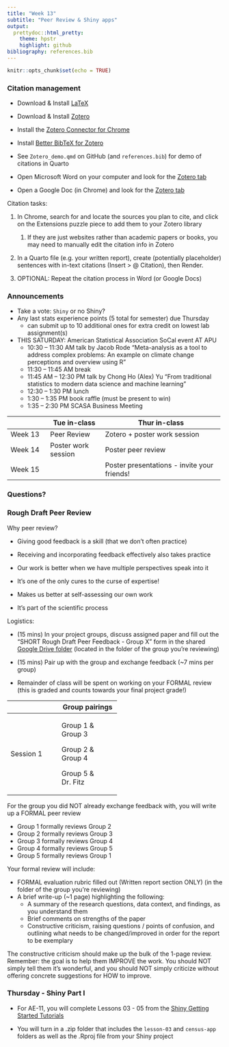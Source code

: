 ```yaml
---
title: "Week 13"
subtitle: "Peer Review & Shiny apps"
output: 
  prettydoc::html_pretty:
    theme: hpstr
    highlight: github
bibliography: references.bib
---
```


```r
knitr::opts_chunk$set(echo = TRUE)
```

<!-- ### Statistician of the Week -->

<!-- [Cassie Kozyrkov](https://en.wikipedia.org/wiki/Cassie_Kozyrkov) -->

### Citation management

-   Download & Install [LaTeX](https://www.latex-project.org/get/#tex-distributions)

-   Download & Install [Zotero](https://www.zotero.org)

-   Install the [Zotero Connector for Chrome](https://www.zotero.org/download/connectors)

-   Install [Better BibTeX for Zotero](https://retorque.re/zotero-better-bibtex/installation/)

-   See `Zotero_demo.qmd` on GitHub (and `references.bib`) for demo of citations in Quarto

-   Open Microsoft Word on your computer and look for the [Zotero tab](https://www.zotero.org/support/word_processor_plugin_usage)

-   Open a Google Doc (in Chrome) and look for the [Zotero tab](https://www.zotero.org/support/google_docs)

Citation tasks:

1.  In Chrome, search for and locate the sources you plan to cite, and click on the Extensions puzzle piece to add them to your Zotero library

    1.  If they are just websites rather than academic papers or books, you may need to manually edit the citation info in Zotero

2.  In a Quarto file (e.g. your written report), create (potentially placeholder) sentences with in-text citations (Insert \> @ Citation), then Render.

3.  OPTIONAL: Repeat the citation process in Word (or Google Docs)

### Announcements

-   Take a vote: `Shiny` or no Shiny?
-   Any last stats experience points (5 total for semester) due Thursday
    -   can submit up to 10 additional ones for extra credit on lowest lab assignment(s)
-   THIS SATURDAY: American Statistical Association SoCal event AT APU
    -   10:30 -- 11:30 AM talk by Jacob Rode "Meta-analysis as a tool to address complex problems: An example on climate change perceptions and overview using R"
    -   11:30 -- 11:45 AM break
    -   11:45 AM -- 12:30 PM talk by Chong Ho (Alex) Yu "From traditional statistics to modern data science and machine learning"
    -   12:30 -- 1:30 PM lunch
    -   1:30 -- 1:35 PM book raffle (must be present to win)
    -   1:35 -- 2:30 PM SCASA Business Meeting

+---------------+---------------------+---------------------------------------------+
|               | Tue in-class        | Thur in-class                               |
+===============+=====================+=============================================+
| Week 13       | Peer Review         | Zotero + poster work session                |
+---------------+---------------------+---------------------------------------------+
| Week 14       | Poster work session | Poster peer review                          |
+---------------+---------------------+---------------------------------------------+
| Week 15       |                     | Poster presentations - invite your friends! |
+---------------+---------------------+---------------------------------------------+

### Questions?

### Rough Draft Peer Review

Why peer review?

-   Giving good feedback is a skill (that we don't often practice)

-   Receiving and incorporating feedback effectively also takes practice

-   Our work is better when we have multiple perspectives speak into it

-   It's one of the only cures to the curse of expertise!

-   Makes us better at self-assessing our own work

-   It's part of the scientific process

Logistics:

-   (15 mins) In your project groups, discuss assigned paper and fill out the "SHORT Rough Draft Peer Feedback - Group X" form in the shared [Google Drive folder](https://drive.google.com/drive/folders/190TgJca5qleOGoQQMJ6IbLj_RbSRKtOE?usp=share_link) (located in the folder of the group you're reviewing)

-   (15 mins) Pair up with the group and exchange feedback (\~7 mins per group)

-   Remainder of class will be spent on working on your FORMAL review (this is graded and counts towards your final project grade!)

+---------------+--------------------+
|               | Group pairings     |
+===============+====================+
| Session 1     | Group 1 & Group 3  |
|               |                    |
|               | Group 2 & Group 4  |
|               |                    |
|               | Group 5 & Dr. Fitz |
+---------------+--------------------+

For the group you did NOT already exchange feedback with, you will write up a FORMAL peer review

-   Group 1 formally reviews Group 2
-   Group 2 formally reviews Group 3
-   Group 3 formally reviews Group 4
-   Group 4 formally reviews Group 5
-   Group 5 formally reviews Group 1

Your formal review will include:

-   FORMAL evaluation rubric filled out (Written report section ONLY) (in the folder of the group you're reviewing)
-   A brief write-up (\~1 page) highlighting the following:
    -   A summary of the research questions, data context, and findings, as you understand them
    -   Brief comments on strengths of the paper
    -   Constructive criticism, raising questions / points of confusion, and outlining what needs to be changed/improved in order for the report to be exemplary

The constructive criticism should make up the bulk of the 1-page review. Remember: the goal is to help them IMPROVE the work. You should NOT simply tell them it's wonderful, and you should NOT simply criticize without offering concrete suggestions for HOW to improve.

### Thursday - Shiny Part I

-   For AE-11, you will complete Lessons 03 - 05 from the [Shiny Getting Started Tutorials](https://shiny.rstudio.com/tutorial/written-tutorial/lesson3/)

-   You will turn in a .zip folder that includes the `lesson-03` and `census-app` folders as well as the .Rproj file from your Shiny project
